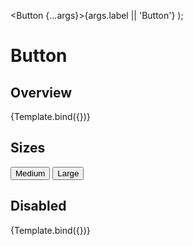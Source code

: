 


<Meta title="Components/Button" component={Button} />

  <Button {...args}>{args.label || 'Button'}</Button>
);

# Button

## Overview

<Canvas>
  <Story
    name="Overview"
    args={{
      isDisabled: false,
      label: 'Primary Button',
    }}
    argTypes={{
      variant: {
        options: ['primary'],
        control: { type: 'radio' },
        defaultValue: 'primary',
      },
      size: {
        options: ['md', 'lg'],
        control: { type: 'radio' },
        defaultValue: 'lg',
      },
    }}
  >
    {Template.bind({})}
  </Story>
</Canvas>

<ArgsTable story="Overview" />

## Sizes

<Canvas>
  <Story name="Sizes">
    <Box>
      <Button size="md">Medium</Button>
      <Button size="lg">Large</Button>
    </Box>
  </Story>
</Canvas>

## Disabled

<Canvas>
  <Story
    name="Disabled"
    args={{
      isDisabled: true,
      label: 'Disabled Button',
    }}
  >
    {Template.bind({})}
  </Story>
</Canvas>
